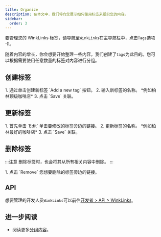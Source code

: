 ```yaml
---
title: Organize
description: 在本文中，我们将向您展示如何使用标签来组织您的内容。
sidebar:
  order: 3
---
```


要管理您的 WinkLinks 标签，请导航至`WinkLinks`在主导航栏中，点击`Tags`选项卡。

随着内容的增长，你会想要开始整理一些内容。我们创建了`tags`为此目的。您可以根据需要使用任意数量的标签对内容进行分组。

## 创建标签

<Steps>
  1. 通过单击创建新标签 `Add a new tag` 按钮。
  2. 输入新标签的名称。 *例如柏林顶级咖啡店*
  3. 点击 `Save` 关联。
</Steps>


## 更新标签

<Steps>
  1. 首先单击 `Edit` 单击要修改的标签旁边的链接。
  2. 更新标签的名称。 *例如柏林最好的咖啡店*
  3. 点击 `Save` 关联。
</Steps>


## 删除标签

:::注意
删除标签时，也会将其从所有相关内容中删除。
:::

<Steps>
  1. 点击 `Remove` 您想要删除的标签旁边的链接。
</Steps>


## API

想要管理的开发人员`WinkLinks`可以前往[开发者 > API > WinkLinks](/developers/apis/#winklinks-api)。

## 进一步阅读

* 阅读更多[分组内容](/link-manager/content#grouping-content)。

